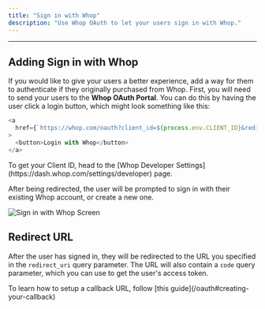 ```yaml
---
title: "Sign in with Whop"
description: "Use Whop OAuth to let your users sign in with Whop."
---
```


---

## Adding **Sign in with Whop**

If you would like to give your users a better experience, add a way for them to authenticate if they originally purchased from Whop. First, you will need to send your users to the **Whop OAuth Portal**. You can do this by having the user click a login button, which might look something like this:

```javascript
<a
  href={`https://whop.com/oauth?client_id=${process.env.CLIENT_ID}&redirect_uri=${process.env.REDIRECT_URI}`}
>
  <button>Login with Whop</button>
</a>
```

<Note>
  To get your Client ID, head to the [Whop Developer
  Settings](https://dash.whop.com/settings/developer) page.
</Note>

After being redirected, the user will be prompted to sign in with their existing Whop account, or create a new one.

![Sign in with Whop Screen](https://i.imgur.com/SmdheT7.png)

## Redirect URL

After the user has signed in, they will be redirected to the URL you specified in the `redirect_uri` query parameter. The URL will also contain a `code` query parameter, which you can use to get the user's access token.

<Note>
  To learn how to setup a callback URL, follow [this
  guide](/oauth#creating-your-callback)
</Note>
